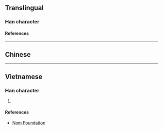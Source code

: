 {{character info/new}}
==Translingual==

===Han character===
{{Han char|rn=72|rad=日|as=04|sn=8|four=|canj=AYC|ids=⿱[[日]][[六]]}}

====References====
{{Han ref|kx=0492.121|dkj=13788|hdz=21496.010|uh=6617}}

----

==Chinese==
{{zh-see|昃|v}}

----

==Vietnamese==

===Han character===
{{vi-readings|rs=日04|reading=dục}}

# {{rfdef|vi|sort=日04}}

====References====
* [http://nomfoundation.org/common/nom_details.php?codepoint=6617 Nom Foundation]